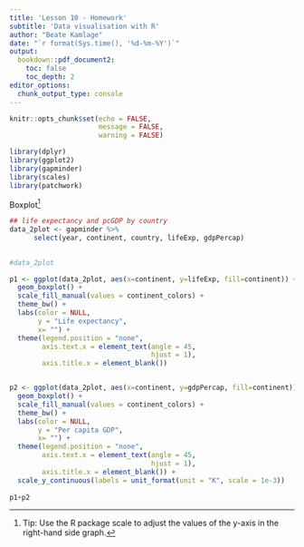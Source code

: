 ---
title: 'Lesson 10 - Homework'
subtitle: 'Data visualisation with R'
author: "Beate Kamlage"
date: "`r format(Sys.time(), '%d-%m-%Y')`"
output:
  bookdown::pdf_document2:
    toc: false
    toc_depth: 2
editor_options: 
  chunk_output_type: console
---

```{r setup, include=FALSE}

knitr::opts_chunk$set(echo = FALSE,
                      message = FALSE,
                      warning = FALSE)

library(dplyr)
library(ggplot2)
library(gapminder)
library(scales)
library(patchwork)
```

Boxplot[^note]

[^note]: Tip: Use the R package scale to adjust the values of the y-axis in the right-hand side graph.

```{r fig.ncol = 2, fig.cap = "Distribution of life expectancy and GDP per capita by continent, 1952-2007. Source: Gapminder."}

## life expectancy and pcGDP by country
data_2plot <- gapminder %>%
      select(year, continent, country, lifeExp, gdpPercap) 
      

#data_2plot

p1 <- ggplot(data_2plot, aes(x=continent, y=lifeExp, fill=continent)) +
  geom_boxplot() +
  scale_fill_manual(values = continent_colors) +
  theme_bw() +
  labs(color = NULL,
       y = "Life expectancy",
       x= "") +
  theme(legend.position = "none",
        axis.text.x = element_text(angle = 45,
                                   hjust = 1),
        axis.title.x = element_blank())


p2 <- ggplot(data_2plot, aes(x=continent, y=gdpPercap, fill=continent)) +
  geom_boxplot() +
  scale_fill_manual(values = continent_colors) +
  theme_bw() +
  labs(color = NULL,
       y = "Per capita GDP",
       x= "") +
  theme(legend.position = "none",
        axis.text.x = element_text(angle = 45,
                                   hjust = 1),
        axis.title.x = element_blank()) +
  scale_y_continuous(labels = unit_format(unit = "K", scale = 1e-3))
  
p1+p2
```

